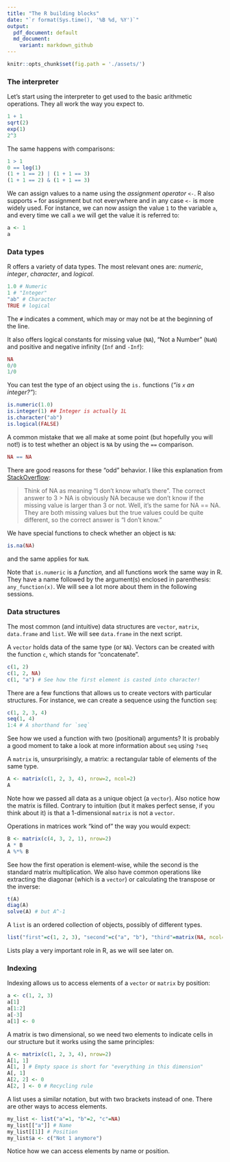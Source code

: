```yaml
--- 
title: "The R building blocks"
date: "`r format(Sys.time(), '%B %d, %Y')`"
output:
  pdf_document: default
  md_document:
    variant: markdown_github
---
```


```r
knitr::opts_chunk$set(fig.path = './assets/')
```

### The interpreter

Let's start using the interpreter to get used to the basic arithmetic operations. They all work the way you expect to. 

```r
1 + 1
sqrt(2)
exp(1)
2^3
```

The same happens with comparisons:

```r
1 > 1
0 == log(1)
(1 + 1 == 2) | (1 + 1 == 3)
(1 + 1 == 2) & (1 + 1 == 3)
```

We can assign values to a name using the _assignment operator_ `<-`. R also
supports `=` for assignment but not everywhere and in any case `<-` is more
widely used. For instance, we can now assign the value `1` to the variable `a`,
and every time we call `a` we will get the value it is referred to:

```r
a <- 1
a
```

### Data types

R offers a variety of data types. The most relevant ones are: _numeric_,
_integer_, _character_, and _logical_.

```r
1.0 # Numeric
1 # "Integer"
"ab" # Character
TRUE # logical
```

The `#` indicates a comment, which may or may not be at the beginning of the line. 

It also offers logical constants for missing value (`NA`), "Not a Number" (`NaN`) and positive and negative infinity (`Inf` and `-Inf`):

```r
NA
0/0
1/0
```

You can test the type of an object using the `is.` functions (_"is `x` an integer?"_):
```r
is.numeric(1.0)
is.integer(1) ## Integer is actually 1L
is.character("ab")
is.logical(FALSE)
```

A common mistake that we all make at some point (but hopefully you will not!) is to test whether an object is `NA` by using the `==` comparison.
```r
NA == NA
```

There are good reasons for these "odd" behavior. I like this explanation from [StackOverflow](http://stackoverflow.com/questions/25100974/na-matches-na-but-is-not-equal-to-na-why):

> Think of NA as meaning "I don't know what's there". The correct answer to 3 > NA is obviously NA because we don't know if the missing value is larger than 3 or not. Well, it's the same for NA == NA. They are both missing values but the true values could be quite different, so the correct answer is "I don't know."

We have special functions to check whether an object is `NA`:

```r
is.na(NA)
```
and the same applies for `NaN`.

Note that `is.numeric` is a _function,_ and all functions work the same way in R. They have a name followed by the argument(s) enclosed in parenthesis: `any_function(x)`. We will see a lot more about them in the following sessions.

### Data structures

The most common (and intuitive) data structures are `vector`, `matrix`, `data.frame` and `list`. We will see `data.frame` in the next script.

A `vector` holds data of the same type (or `NA`). Vectors can be created with the function `c`, which stands for "concatenate".

```r
c(1, 2)
c(1, 2, NA)
c(1, "a") # See how the first element is casted into character!
```

There are a few functions that allows us to create vectors with particular structures. For instance, we can create a sequence using the function `seq`:

```r
c(1, 2, 3, 4)
seq(1, 4)
1:4 # A shorthand for `seq`
```

See how we used a function with two (positional) arguments? It is probably a good moment to take a look at more information about `seq` using `?seq`

A `matrix` is, unsurprisingly, a matrix: a rectangular table of elements of the same type. 

```r
A <- matrix(c(1, 2, 3, 4), nrow=2, ncol=2)
A
```

Note how we passed all data as a unique object (a `vector`). Also notice how the matrix is filled. Contrary to intuition (but it makes perfect sense, if you think about it) is that a 1-dimensional `matrix` is not a `vector`.

Operations in matrices work "kind of" the way you would expect:

```r
B <- matrix(c(4, 3, 2, 1), nrow=2)
A * B
A %*% B
```

See how the first operation is element-wise, while the second is the standard matrix multiplication. We also have common operations like extracting the diagonar (which is a `vector`) or calculating the transpose or the inverse:
	
```r
t(A)
diag(A)
solve(A) # but A^-1
```

A `list` is an ordered collection of objects, possibly of different types. 

```r
list("first"=c(1, 2, 3), "second"=c("a", "b"), "third"=matrix(NA, ncol=2, nrow=2))
```

Lists play a very important role in R, as we will see later on.

### Indexing

Indexing allows us to access elements of a `vector` or `matrix` by position:

```r
a <- c(1, 2, 3)
a[1]
a[1:2]
a[-3]
a[1] <- 0
```

A matrix is two dimensional, so we need two elements to indicate cells in our structure but it works using the same principles:
```r
A <- matrix(c(1, 2, 3, 4), nrow=2)
A[1, 1]
A[1, ] # Empty space is short for "everything in this dimension"
A[, 1]
A[2, 2] <- 0
A[2, ] <- 0 # Recycling rule
```

A list uses a similar notation, but with two brackets instead of one. There are other ways to access elements.

```r
my_list <- list("a"=1, "b"=2, "c"=NA)
my_list[["a"]] # Name
my_list[[1]] # Position
my_list$a <- c("Not 1 anymore")
```

Notice how we can access elements by name or position.
